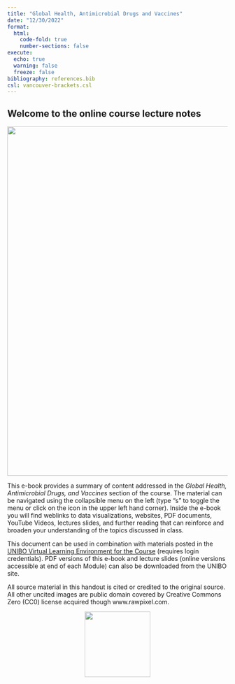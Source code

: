 ```yaml
---
title: "Global Health, Antimicrobial Drugs and Vaccines"
date: "12/30/2022"
format: 
  html:
    code-fold: true
    number-sections: false
execute:
  echo: true
  warning: false
  freeze: false
bibliography: references.bib
csl: vancouver-brackets.csl
---
```


## Welcome to the online course lecture notes {.unnumbered}

<center>![](images/globalhealth.png){width="800"}</center>

This e-book provides a summary of content addressed in the *Global Health, Antimicrobial Drugs, and Vaccines* section of the course. The material can be navigated using the collapsible menu on the left (type "s" to toggle the menu or click on the icon in the upper left hand corner). Inside the e-book you will find weblinks to data visualizations, websites, PDF documents, YouTube Videos, lectures slides, and further reading that can reinforce and broaden your understanding of the topics discussed in class.

This document can be used in combination with materials posted in the [UNIBO Virtual Learning Environment for the Course](https://virtuale.unibo.it/course/view.php?id=31100) (requires login credentials). PDF versions of this e-book and lecture slides (online versions accessible at end of each Module) can also be downloaded from the UNIBO site.

All source material in this handout is cited or credited to the original source. All other uncited images are public domain covered by Creative Commons Zero (CC0) license acquired though www.rawpixel.com.

<center>![](images/creativecommons.png){width="150"}</center>
